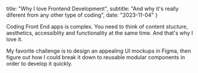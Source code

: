 
title: "Why I love Frontend Development",
subtitle: "And why it's really diferent from any other type of coding",
date: "2023-11-04"
}

 Coding Front End apps is complex. You need to think of content stucture, aesthetics, accessiblity and functionality at the same time. And that's why I love it.


My favorite challenge is to design an appealing UI mockups in Figma, then figure out how I could break it down to
reusable modular components in order to develop it quickly.